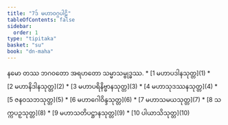 ```yaml
---
title: "7ဒ် မဟာဝဂ္ဂပါဠိ"
tableOfContents: false
sidebar:
  order: 1
type: "tipitaka"
basket: "su"
book: "dn-maha"
---
```


<Paragraph number="1" type="center" book="dn-maha">
နမော တဿ ဘဂဝတော အရဟတော သမ္မာသမ္ဗုဒ္ဓဿ.

</Paragraph>

<TableOfContents book="dn-maha" section="7">
* [1 မဟာပဒါနသုတ္တ](1)
* [2 မဟာနိဒါနသုတ္တ](2)
* [3 မဟာပရိနိဗ္ဗာနသုတ္တ](3)
* [4 မဟာသုဒဿနသုတ္တ](4)
* [5 ဇနဝသဘသုတ္တ](5)
* [6 မဟာဂေါဝိန္ဒသုတ္တ](6)
* [7 မဟာသမယသုတ္တ](7)
* [8 သက္ကပဉှသုတ္တ](8)
* [9 မဟာသတိပဋ္ဌာနသုတ္တ](9)
* [10 ပါယာသိသုတ္တ](10)
</TableOfContents>
